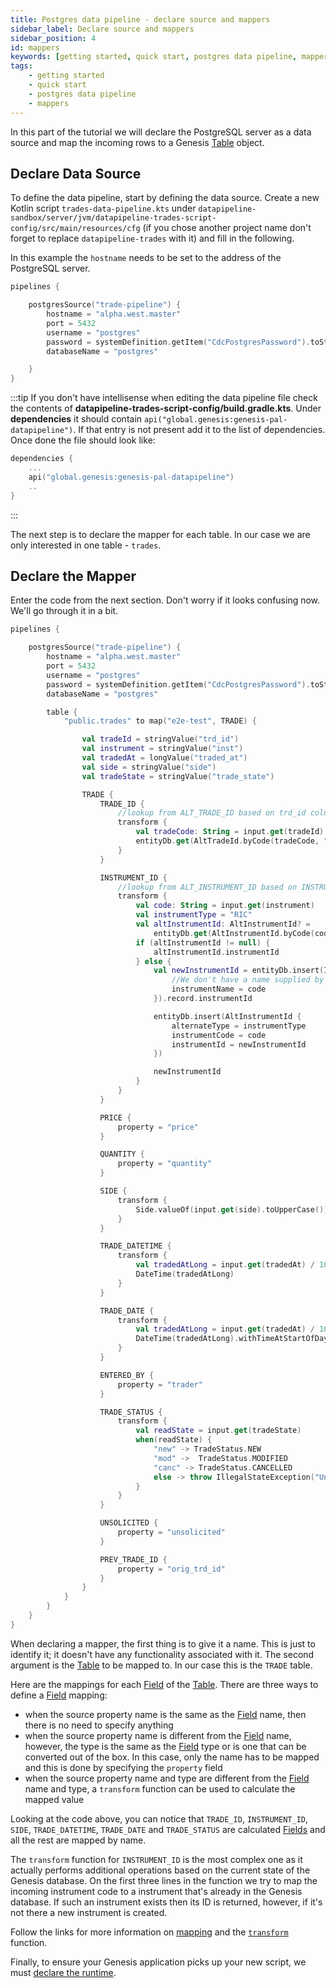 ```yaml
---
title: Postgres data pipeline - declare source and mappers
sidebar_label: Declare source and mappers
sidebar_position: 4
id: mappers
keywords: [getting started, quick start, postgres data pipeline, mappers]
tags:
    - getting started
    - quick start
    - postgres data pipeline
    - mappers
---
```


In this part of the tutorial we will declare the PostgreSQL server as a data source and map the incoming rows to a Genesis [Table](../../../../database/fields-tables-views/tables/) object.

## Declare Data Source

To define the data pipeline, start by defining the data source. Create a new Kotlin script `trades-data-pipeline.kts` under `datapipeline-sandbox/server/jvm/datapipeline-trades-script-config/src/main/resources/cfg` (if you chose another project name don't forget to replace `datapipeline-trades` with it) and fill in the following.

In this example the `hostname` needs to be set to the address of the PostgreSQL server.

```kotlin
pipelines {

    postgresSource("trade-pipeline") {
        hostname = "alpha.west.master"
        port = 5432
        username = "postgres"
        password = systemDefinition.getItem("CdcPostgresPassword").toString()
        databaseName = "postgres"

    }
}
```

:::tip
If you don't have intellisense when editing the data pipeline file check the contents of **datapipeline-trades-script-config/build.gradle.kts**. Under **dependencies** it should contain `api("global.genesis:genesis-pal-datapipeline")`. If that entry is not present add it to the list of dependencies. Once done the file should look like:
```kotlin
dependencies {
    ...
    api("global.genesis:genesis-pal-datapipeline")
    ..
}
```
:::

The next step is to declare the mapper for each table. In our case we are only interested in one table - `trades`.

## Declare the Mapper

Enter the code from the next section. Don't worry if it looks confusing now. We'll go through it in a bit.

```kotlin
pipelines {

    postgresSource("trade-pipeline") {
        hostname = "alpha.west.master"
        port = 5432
        username = "postgres"
        password = systemDefinition.getItem("CdcPostgresPassword").toString()
        databaseName = "postgres"

        table {
            "public.trades" to map("e2e-test", TRADE) {

                val tradeId = stringValue("trd_id")
                val instrument = stringValue("inst")
                val tradedAt = longValue("traded_at")
                val side = stringValue("side")
                val tradeState = stringValue("trade_state")

                TRADE {
                    TRADE_ID {
                        //lookup from ALT_TRADE_ID based on trd_id column
                        transform {
                            val tradeCode: String = input.get(tradeId)
                            entityDb.get(AltTradeId.byCode(tradeCode, "TradeStore"))?.tradeId
                        }
                    }

                    INSTRUMENT_ID {
                        //lookup from ALT_INSTRUMENT_ID based on INSTRUMENT_CODE
                        transform {
                            val code: String = input.get(instrument)
                            val instrumentType = "RIC"
                            val altInstrumentId: AltInstrumentId? =
                                entityDb.get(AltInstrumentId.byCode(code, instrumentType))
                            if (altInstrumentId != null) {
                                altInstrumentId.instrumentId
                            } else {
                                val newInstrumentId = entityDb.insert(Instrument {
                                    //We don't have a name supplied by postgres, so use the code as the name
                                    instrumentName = code
                                }).record.instrumentId

                                entityDb.insert(AltInstrumentId {
                                    alternateType = instrumentType
                                    instrumentCode = code
                                    instrumentId = newInstrumentId
                                })

                                newInstrumentId
                            }
                        }
                    }

                    PRICE {
                        property = "price"
                    }

                    QUANTITY {
                        property = "quantity"
                    }

                    SIDE {
                        transform {
                            Side.valueOf(input.get(side).toUpperCase())
                        }
                    }

                    TRADE_DATETIME {
                        transform {
                            val tradedAtLong = input.get(tradedAt) / 1000L
                            DateTime(tradedAtLong)
                        }
                    }

                    TRADE_DATE {
                        transform {
                            val tradedAtLong = input.get(tradedAt) / 1000L
                            DateTime(tradedAtLong).withTimeAtStartOfDay()
                        }
                    }

                    ENTERED_BY {
                        property = "trader"
                    }

                    TRADE_STATUS {
                        transform {
                            val readState = input.get(tradeState)
                            when(readState) {
                                "new" -> TradeStatus.NEW
                                "mod" ->  TradeStatus.MODIFIED
                                "canc" -> TradeStatus.CANCELLED
                                else -> throw IllegalStateException("Unknown trade state: $readState")
                            }
                        }
                    }

                    UNSOLICITED {
                        property = "unsolicited"
                    }

                    PREV_TRADE_ID {
                        property = "orig_trd_id"
                    }
                }
            }
        }
    }
}
```

When declaring a mapper, the first thing is to give it a name. This is just to identify it; it doesn't have any functionality associated with it. The second argument is the [Table](../../../../database/fields-tables-views/tables/) to be mapped to. In our case this is the `TRADE` table. 

Here are the mappings for each [Field](../../../../database/fields-tables-views/fields/) of the [Table](../../../../database/fields-tables-views/tables/). There are three ways to define a [Field](../../../../database/fields-tables-views/fields/) mapping:

- when the source property name is the same as the [Field](../../../../database/fields-tables-views/fields/) name, then there is no need to specify anything
- when the source property name is different from the [Field](../../../../database/fields-tables-views/fields/) name, however, the type is the same as the [Field](../../../../database/fields-tables-views/fields/) type or is one that can be converted out of the box. In this case, only the name has to be mapped and this is done by specifying the `property` field
- when the source property name and type are different from the [Field](../../../../database/fields-tables-views/fields/) name and type, a `transform` function can be used to calculate the mapped value

Looking at the code above, you can notice that `TRADE_ID`, `INSTRUMENT_ID`, `SIDE`, `TRADE_DATETIME`, `TRADE_DATE` and `TRADE_STATUS` are calculated [Fields](../../../../database/fields-tables-views/fields/) and all the rest are mapped by name.

The `transform` function for `INSTRUMENT_ID` is the most complex one as it actually performs additional operations based on the current state of the Genesis database. On the first three lines in the function we try to map the incoming instrument code to a instrument that's already in the Genesis database. If such an instrument exists then its ID is returned, however, if it's not there a new instrument is created.

Follow the links for more information on [mapping](../../../../server/integration/data-pipeline/basics/#map-functions) and the [`transform`](../../../../server/integration/data-pipeline/basics/#transform-function) function.

Finally, to ensure your Genesis application picks up your new script, we must [declare the runtime](../../../../server/integration/data-pipeline/configuring-runtime/#configure-processesxml-file).
